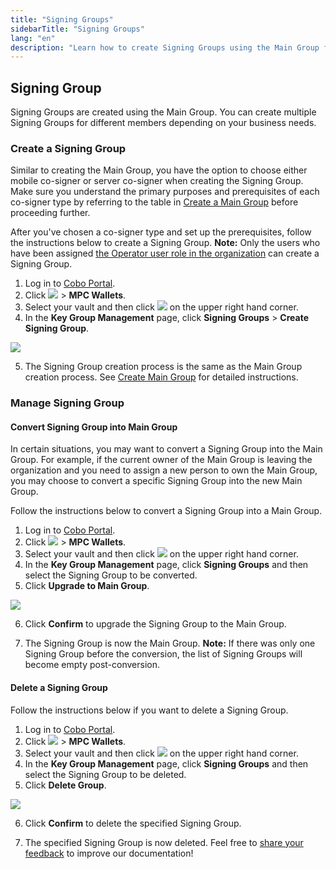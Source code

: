 ```yaml
---
title: "Signing Groups"
sidebarTitle: "Signing Groups"
lang: "en"
description: "Learn how to create Signing Groups using the Main Group for enhanced security in MPC Wallets."
---
```


## Signing Group
Signing Groups are created using the Main Group. You can create multiple Signing Groups for different members depending on your business needs.

### Create a Signing Group
Similar to creating the Main Group, you have the option to choose either mobile co-signer or server co-signer when creating the Signing Group. Make sure you understand the primary purposes and prerequisites of each co-signer type by referring to the table in [Create a Main Group](/en/portal/mpc-wallets/ocw/holder-group-main-group#signer-type) before proceeding further.

After you've chosen a co-signer type and set up the prerequisites, follow the instructions below to create a Signing Group. **Note:** Only the users who have been assigned [the Operator user role in the organization](/en/portal/organization/roles-and-permissions) can create a Signing Group.

1. Log in to [Cobo Portal](https://portal.cobo.com/login).
2. Click <img src="/en/images/mpc-wallet/wallets-icon.svg" className="icon"></img> > **MPC Wallets**.
3. Select your vault and then click <img src="/en/images/mpc-wallet/manage-key-share-group.svg" className="icon"></img> on the upper right hand corner.
4. In the **Key Group Management** page, click **Signing Groups** > **Create Signing Group**.

<img src="/en/images/mpc-wallet/create-signing-group.png" className="screenshot_full_screen"/>

5. The Signing Group creation process is the same as the Main Group creation process. See [Create Main Group](/en/portal/mpc-wallets/ocw/holder-group-main-group) for detailed instructions.

### Manage Signing Group
#### Convert Signing Group into Main Group
In certain situations, you may want to convert a Signing Group into the Main Group. For example, if the current owner of the Main Group is leaving the organization and you need to assign a new person to own the Main Group, you may choose to convert a specific Signing Group into the new Main Group.

Follow the instructions below to convert a Signing Group into a Main Group.

1. Log in to [Cobo Portal](https://portal.cobo.com/login).
2. Click <img src="/en/images/mpc-wallet/wallets-icon.svg" className="icon"></img> > **MPC Wallets**.
3. Select your vault and then click <img src="/en/images/mpc-wallet/manage-key-share-group.svg" className="icon"></img> on the upper right hand corner.
4. In the **Key Group Management** page, click **Signing Groups** and then select the Signing Group to be converted.
5. Click **Upgrade to Main Group**.

<img src="/en/images/mpc-wallet/upgrade-to-main-group.png" className="screenshot_modal"/>

6. Click **Confirm** to upgrade the Signing Group to the Main Group.

7. The Signing Group is now the Main Group. **Note:** If there was only one Signing Group before the conversion, the list of Signing Groups will become empty post-conversion.

#### Delete a Signing Group
Follow the instructions below if you want to delete a Signing Group.

1. Log in to [Cobo Portal](https://portal.cobo.com/login).
2. Click <img src="/en/images/mpc-wallet/wallets-icon.svg" className="icon"></img> > **MPC Wallets**.
3. Select your vault and then click <img src="/en/images/mpc-wallet/manage-key-share-group.svg" className="icon"></img> on the upper right hand corner.
4. In the **Key Group Management** page, click **Signing Groups** and then select the Signing Group to be deleted.
5. Click **Delete Group**.
<img src="/en/images/mpc-wallet/delete-sign-group.png" className="screenshot_modal"/>

6. Click **Confirm** to delete the specified Signing Group.

7. The specified Signing Group is now deleted.
<Tip>Feel free to [share your feedback](https://forms.zohopublic.com/cobo/form/DocumentFeedbackForm/formperma/QvLOhxJv1_JMsJ-1dleZ8Itb_7rzN-LtgvsDdxosoVI?referrername=manuals) to improve our documentation!</Tip>